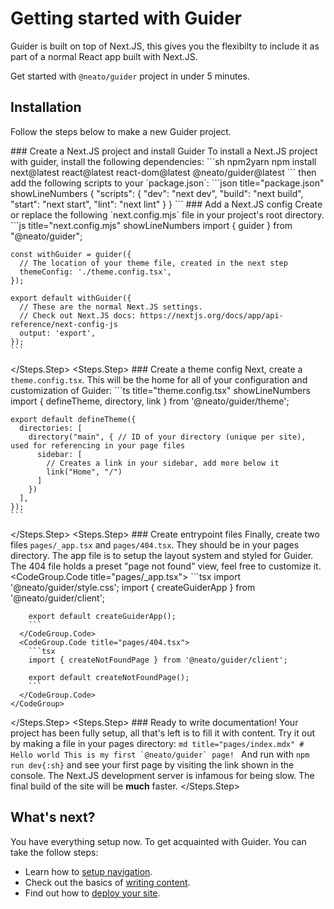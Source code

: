 # Getting started with Guider

Guider is built on top of Next.JS, this gives you the flexibilty to include
it as part of a normal React app built with Next.JS.

Get started with `@neato/guider` project in under 5 minutes.


## Installation

Follow the steps below to make a new Guider project.

<Steps>
  <Steps.Step>
    ### Create a Next.JS project and install Guider
    To install a Next.JS project with guider, install the following dependencies:
    ```sh npm2yarn
    npm install next@latest react@latest react-dom@latest @neato/guider@latest
    ```
    then add the following scripts to your `package.json`:
    ```json title="package.json" showLineNumbers
    {
      "scripts": {
        "dev": "next dev",
        "build": "next build",
        "start": "next start",
        "lint": "next lint"
      }
    }
    ```
  </Steps.Step>
  <Steps.Step>
    ### Add a Next.JS config
    Create or replace the following `next.config.mjs` file in your project's root directory.
    ```js title="next.config.mjs" showLineNumbers
    import { guider } from "@neato/guider";

    const withGuider = guider({
      // The location of your theme file, created in the next step
      themeConfig: './theme.config.tsx',
    });

    export default withGuider({
      // These are the normal Next.JS settings.
      // Check out Next.JS docs: https://nextjs.org/docs/app/api-reference/next-config-js
      output: 'export',
    });
    ```
  </Steps.Step>
  <Steps.Step>
    ### Create a theme config
    Next, create a `theme.config.tsx`. This will be the home for all of your configuration and customization of Guider:
    ```ts title="theme.config.tsx" showLineNumbers
    import { defineTheme, directory, link } from '@neato/guider/theme';

    export default defineTheme({
      directories: [
        directory("main", { // ID of your directory (unique per site), used for referencing in your page files
          sidebar: [
            // Creates a link in your sidebar, add more below it
            link("Home", "/")
          ]
        })
      ],
    });
    ```
  </Steps.Step>
  <Steps.Step>
    ### Create entrypoint files
    Finally, create two files `pages/_app.tsx` and `pages/404.tsx`. They should be in your pages directory.
    The app file is to setup the layout system and styled for Guider. The 404 file holds a preset "page not found" view, feel free to customize it.
    <CodeGroup>
      <CodeGroup.Code title="pages/_app.tsx">
        ```tsx
        import '@neato/guider/style.css';
        import { createGuiderApp } from '@neato/guider/client';

        export default createGuiderApp();
        ```
      </CodeGroup.Code>
      <CodeGroup.Code title="pages/404.tsx">
        ```tsx
        import { createNotFoundPage } from '@neato/guider/client';

        export default createNotFoundPage();
        ```
      </CodeGroup.Code>
    </CodeGroup>
  </Steps.Step>
  <Steps.Step>
    ### Ready to write documentation!
    Your project has been fully setup, all that's left is to fill it with content. Try it out by making a file in your pages directory:
    ```md title="pages/index.mdx"
    # Hello world
    This is my first `@neato/guider` page!
    ```
    And run with `npm run dev{:sh}` and see your first page by visiting the link shown in the console.
    <Note>
      The Next.JS development server is infamous for being slow. The final build of the site will be **much** faster.
    </Note>
  </Steps.Step>
</Steps>


## What's next?

You have everything setup now. To get acquainted with Guider. You can take the follow steps:
- Learn how to [setup navigation](../config/navigation.mdx).
- Check out the basics of [writing content](../../writing/markdown/basic-text.mdx).
- Find out how to [deploy your site](../deploy/github-pages.mdx).

